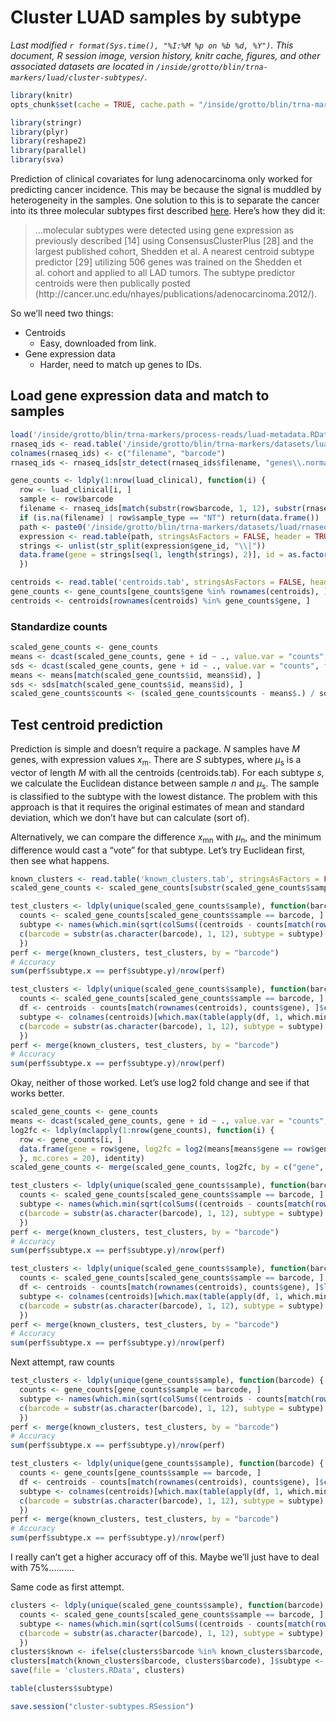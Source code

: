 # Cluster LUAD samples by subtype
_Last modified `r format(Sys.time(), "%I:%M %p on %b %d, %Y")`. This document, R session image, version history, knitr cache, figures, and other associated datasets are located in `/inside/grotto/blin/trna-markers/luad/cluster-subtypes/`._

```r
library(knitr)
opts_chunk$set(cache = TRUE, cache.path = "/inside/grotto/blin/trna-markers/luad/cluster-subtypes/cluster-subtypes-cache/", eval = TRUE, echo = TRUE, warning = FALSE, results = FALSE, message = FALSE, autodep = TRUE, dev = "png", dpi = 300)
```

```r
library(stringr)
library(plyr)
library(reshape2)
library(parallel)
library(sva)
```

Prediction of clinical covariates for lung adenocarcinoma only worked for predicting cancer incidence. This may be because the signal is muddled by heterogeneity in the samples. One solution to this is to separate the cancer into its three molecular subtypes first described [here](http://journals.plos.org/plosone/article?id=10.1371/journal.pone.0036530). Here's how they did it:

> ...molecular subtypes were detected using gene expression as previously described [14] using ConsensusClusterPlus [28] and the largest published cohort, Shedden et al. A nearest centroid subtype predictor [29] utilizing 506 genes was trained on the Shedden et al. cohort and applied to all LAD tumors. The subtype predictor centroids were then publically posted (http://cancer.unc.edu/nhayes/publications/adenocarcinoma.2012/).

So we'll need two things:

- Centroids
	- Easy, downloaded from link.
- Gene expression data 
	- Harder, need to match up genes to IDs.


## Load gene expression data and match to samples

```r
load('/inside/grotto/blin/trna-markers/process-reads/luad-metadata.RData')
rnaseq_ids <- read.table('/inside/grotto/blin/trna-markers/datasets/luad/rnaseq/FILE_SAMPLE_MAP.txt', header = TRUE, stringsAsFactors = FALSE)
colnames(rnaseq_ids) <- c("filename", "barcode")
rnaseq_ids <- rnaseq_ids[str_detect(rnaseq_ids$filename, "genes\\.normalized_results"), ]

gene_counts <- ldply(1:nrow(luad_clinical), function(i) {
  row <- luad_clinical[i, ]
  sample <- row$barcode
  filename <- rnaseq_ids[match(substr(row$barcode, 1, 12), substr(rnaseq_ids$barcode, 1, 12)), ]$filename
  if (is.na(filename) | row$sample_type == "NT") return(data.frame())
  path <- paste0('/inside/grotto/blin/trna-markers/datasets/luad/rnaseq/', filename)
  expression <- read.table(path, stringsAsFactors = FALSE, header = TRUE)
  strings <- unlist(str_split(expression$gene_id, "\\|"))
  data.frame(gene = strings[seq(1, length(strings), 2)], id = as.factor(strings[seq(2, length(strings), 2)]), counts = expression$normalized_count, sample = as.factor(row$barcode), stringsAsFactors = FALSE)
  })

centroids <- read.table('centroids.tab', stringsAsFactors = FALSE, header = TRUE)
gene_counts <- gene_counts[gene_counts$gene %in% rownames(centroids), ]
centroids <- centroids[rownames(centroids) %in% gene_counts$gene, ]
```

### Standardize counts

```r
scaled_gene_counts <- gene_counts
means <- dcast(scaled_gene_counts, gene + id ~ ., value.var = "counts", fun.aggregate = mean)
sds <- dcast(scaled_gene_counts, gene + id ~ ., value.var = "counts", fun.aggregate = sd)
means <- means[match(scaled_gene_counts$id, means$id), ]
sds <- sds[match(scaled_gene_counts$id, means$id), ]
scaled_gene_counts$counts <- (scaled_gene_counts$counts - means$.) / sds$. 
```

## Test centroid prediction

Prediction is simple and doesn't require a package. *N* samples have *M* genes, with expression values *x*<sub>m</sub>. There are *S* subtypes, where *μ*<sub>s</sub> is a vector of length *M* with all the centroids (centroids.tab). For each subtype *s*, we calculate the Euclidean distance between sample *n* and *μ*<sub>s</sub>. The sample is classified to the subtype with the lowest distance. The problem with this approach is that it requires the original estimates of mean and standard deviation, which we don't have but can calculate (sort of).

Alternatively, we can compare the difference *x*<sub>mn</sub> with *μ*<sub>n</sub>, and the minimum difference would cast a "vote" for that subtype. Let's try Euclidean first, then see what happens.

```r
known_clusters <- read.table('known_clusters.tab', stringsAsFactors = FALSE, header = TRUE)
scaled_gene_counts <- scaled_gene_counts[substr(scaled_gene_counts$sample, 1, 12) %in% known_clusters$barcode, ]
```

```r
test_clusters <- ldply(unique(scaled_gene_counts$sample), function(barcode) {
  counts <- scaled_gene_counts[scaled_gene_counts$sample == barcode, ]
  subtype <- names(which.min(sqrt(colSums((centroids - counts[match(rownames(centroids), counts$gene), ]$counts)^2))))
  c(barcode = substr(as.character(barcode), 1, 12), subtype = subtype)
  })
perf <- merge(known_clusters, test_clusters, by = "barcode")
# Accuracy
sum(perf$subtype.x == perf$subtype.y)/nrow(perf)
```

```r
test_clusters <- ldply(unique(scaled_gene_counts$sample), function(barcode) {
  counts <- scaled_gene_counts[scaled_gene_counts$sample == barcode, ]
  df <- centroids - counts[match(rownames(centroids), counts$gene), ]$counts
  subtype <- colnames(centroids)[which.max(table(apply(df, 1, which.min)))]
  c(barcode = substr(as.character(barcode), 1, 12), subtype = subtype)
  })
perf <- merge(known_clusters, test_clusters, by = "barcode")
# Accuracy
sum(perf$subtype.x == perf$subtype.y)/nrow(perf)
```

Okay, neither of those worked. Let's use log2 fold change and see if that works better.

```r
scaled_gene_counts <- gene_counts
means <- dcast(scaled_gene_counts, gene + id ~ ., value.var = "counts", fun.aggregate = mean)
log2fc <- ldply(mclapply(1:nrow(gene_counts), function(i) {
  row <- gene_counts[i, ]
  data.frame(gene = row$gene, log2fc = log2(means[means$gene == row$gene, ]$./(row$counts+1)), sample = row$sample)
  }, mc.cores = 20), identity)
scaled_gene_counts <- merge(scaled_gene_counts, log2fc, by = c("gene", "sample"))
```



```r
test_clusters <- ldply(unique(scaled_gene_counts$sample), function(barcode) {
  counts <- scaled_gene_counts[scaled_gene_counts$sample == barcode, ]
  subtype <- names(which.min(sqrt(colSums((centroids - counts[match(rownames(centroids), counts$gene), ]$log2fc)^2))))
  c(barcode = substr(as.character(barcode), 1, 12), subtype = subtype)
  })
perf <- merge(known_clusters, test_clusters, by = "barcode")
# Accuracy
sum(perf$subtype.x == perf$subtype.y)/nrow(perf)

test_clusters <- ldply(unique(scaled_gene_counts$sample), function(barcode) {
  counts <- scaled_gene_counts[scaled_gene_counts$sample == barcode, ]
  df <- centroids - counts[match(rownames(centroids), counts$gene), ]$log2fc
  subtype <- colnames(centroids)[which.max(table(apply(df, 1, which.min)))]
  c(barcode = substr(as.character(barcode), 1, 12), subtype = subtype)
  })
perf <- merge(known_clusters, test_clusters, by = "barcode")
# Accuracy
sum(perf$subtype.x == perf$subtype.y)/nrow(perf)
```

Next attempt, raw counts

```r
test_clusters <- ldply(unique(gene_counts$sample), function(barcode) {
  counts <- gene_counts[gene_counts$sample == barcode, ]
  subtype <- names(which.min(sqrt(colSums((centroids - counts[match(rownames(centroids), counts$gene), ]$counts)^2))))
  c(barcode = substr(as.character(barcode), 1, 12), subtype = subtype)
  })
perf <- merge(known_clusters, test_clusters, by = "barcode")
# Accuracy
sum(perf$subtype.x == perf$subtype.y)/nrow(perf)

test_clusters <- ldply(unique(gene_counts$sample), function(barcode) {
  counts <- gene_counts[gene_counts$sample == barcode, ]
  df <- centroids - counts[match(rownames(centroids), counts$gene), ]$counts
  subtype <- colnames(centroids)[which.max(table(apply(df, 1, which.min)))]
  c(barcode = substr(as.character(barcode), 1, 12), subtype = subtype)
  })
perf <- merge(known_clusters, test_clusters, by = "barcode")
# Accuracy
sum(perf$subtype.x == perf$subtype.y)/nrow(perf)
```


I really can't get a higher accuracy off of this. Maybe we'll just have to deal with 75%..........

Same code as first attempt.

```r
clusters <- ldply(unique(scaled_gene_counts$sample), function(barcode) {
  counts <- scaled_gene_counts[scaled_gene_counts$sample == barcode, ]
  subtype <- names(which.min(sqrt(colSums((centroids - counts[match(rownames(centroids), counts$gene), ]$counts)^2))))
  c(barcode = substr(as.character(barcode), 1, 12), subtype = subtype)
  })
clusters$known <- ifelse(clusters$barcode %in% known_clusters$barcode, TRUE, FALSE)
clusters[match(known_clusters$barcode, clusters$barcode), ]$subtype <- known_clusters$subtype
save(file = 'clusters.RData', clusters)
```

```r
table(clusters$subtype)
```

```r
save.session("cluster-subtypes.RSession")
```
